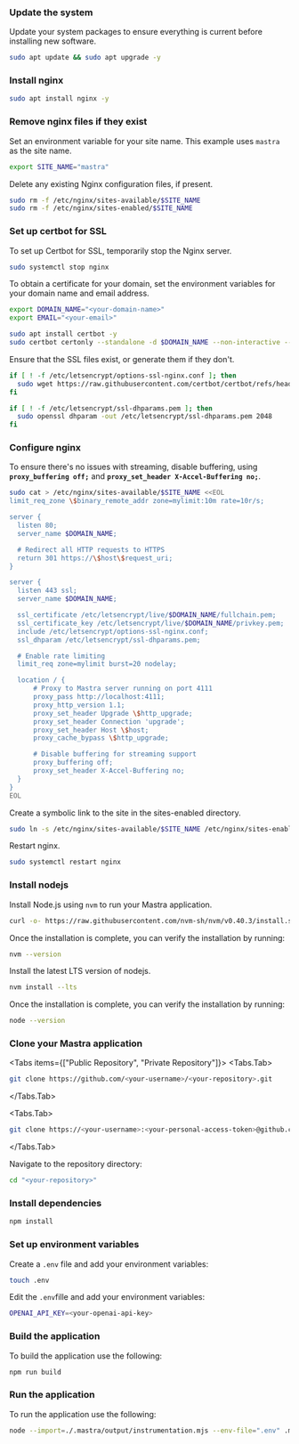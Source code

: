
<Steps>

### Update the system

Update your system packages to ensure everything is current before installing new software.

```bash copy
sudo apt update && sudo apt upgrade -y
```

### Install nginx

```bash copy
sudo apt install nginx -y
```

### Remove nginx files if they exist

Set an environment variable for your site name. This example uses `mastra` as the site name.

```bash copy
export SITE_NAME="mastra"
```

Delete any existing Nginx configuration files, if present.

```bash copy
sudo rm -f /etc/nginx/sites-available/$SITE_NAME
sudo rm -f /etc/nginx/sites-enabled/$SITE_NAME
```

### Set up certbot for SSL

To set up Certbot for SSL, temporarily stop the Nginx server.

```bash copy
sudo systemctl stop nginx
```

To obtain a certificate for your domain, set the environment variables for your domain name and email address.

```bash copy
export DOMAIN_NAME="<your-domain-name>"
export EMAIL="<your-email>"
```

```bash copy
sudo apt install certbot -y
sudo certbot certonly --standalone -d $DOMAIN_NAME --non-interactive --agree-tos -m $EMAIL
```

Ensure that the SSL files exist, or generate them if they don't.

```bash copy
if [ ! -f /etc/letsencrypt/options-ssl-nginx.conf ]; then
  sudo wget https://raw.githubusercontent.com/certbot/certbot/refs/heads/main/certbot-nginx/src/certbot_nginx/_internal/tls_configs/options-ssl-nginx.conf -P /etc/letsencrypt/
fi

if [ ! -f /etc/letsencrypt/ssl-dhparams.pem ]; then
  sudo openssl dhparam -out /etc/letsencrypt/ssl-dhparams.pem 2048
fi
```

### Configure nginx

To ensure there's no issues with streaming, disable buffering, using **`proxy_buffering off;`** and **`proxy_set_header X-Accel-Buffering no;`**.

```bash copy
sudo cat > /etc/nginx/sites-available/$SITE_NAME <<EOL
limit_req_zone \$binary_remote_addr zone=mylimit:10m rate=10r/s;

server {
  listen 80;
  server_name $DOMAIN_NAME;

  # Redirect all HTTP requests to HTTPS
  return 301 https://\$host\$request_uri;
}

server {
  listen 443 ssl;
  server_name $DOMAIN_NAME;

  ssl_certificate /etc/letsencrypt/live/$DOMAIN_NAME/fullchain.pem;
  ssl_certificate_key /etc/letsencrypt/live/$DOMAIN_NAME/privkey.pem;
  include /etc/letsencrypt/options-ssl-nginx.conf;
  ssl_dhparam /etc/letsencrypt/ssl-dhparams.pem;

  # Enable rate limiting
  limit_req zone=mylimit burst=20 nodelay;

  location / {
      # Proxy to Mastra server running on port 4111
      proxy_pass http://localhost:4111;
      proxy_http_version 1.1;
      proxy_set_header Upgrade \$http_upgrade;
      proxy_set_header Connection 'upgrade';
      proxy_set_header Host \$host;
      proxy_cache_bypass \$http_upgrade;

      # Disable buffering for streaming support
      proxy_buffering off;
      proxy_set_header X-Accel-Buffering no;
  }
}
EOL
```

Create a symbolic link to the site in the sites-enabled directory.

```bash copy
sudo ln -s /etc/nginx/sites-available/$SITE_NAME /etc/nginx/sites-enabled/$SITE_NAME
```

Restart nginx.

```bash copy
sudo systemctl restart nginx
```

### Install nodejs

Install Node.js using `nvm` to run your Mastra application.

```bash copy
curl -o- https://raw.githubusercontent.com/nvm-sh/nvm/v0.40.3/install.sh | bash
```

Once the installation is complete, you can verify the installation by running:

```bash copy
nvm --version
```

Install the latest LTS version of nodejs.

```bash copy
nvm install --lts
```

Once the installation is complete, you can verify the installation by running:

```bash copy
node --version
```

### Clone your Mastra application

<Tabs items={["Public Repository", "Private Repository"]}>
<Tabs.Tab>

```bash copy
git clone https://github.com/<your-username>/<your-repository>.git
```

</Tabs.Tab>

<Tabs.Tab>

```bash copy
git clone https://<your-username>:<your-personal-access-token>@github.com/<your-username>/<your-repository>.git
```

</Tabs.Tab>
</Tabs>

Navigate to the repository directory:

```bash copy
cd "<your-repository>"
```

### Install dependencies

```bash copy
npm install
```

### Set up environment variables

Create a `.env` file and add your environment variables:

```bash copy
touch .env
```

Edit the `.env`fille and add your environment variables:

```bash copy
OPENAI_API_KEY=<your-openai-api-key>
```

### Build the application

To build the application use the following:

```bash copy
npm run build
```

### Run the application

To run the application use the following:

```bash copy
node --import=./.mastra/output/instrumentation.mjs --env-file=".env" .mastra/output/index.mjs
```

</Steps>
